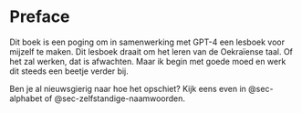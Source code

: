 # Preface {.unnumbered}

Dit boek is een poging om in samenwerking met GPT-4 een lesboek voor mijzelf te maken. Dit lesboek draait om het leren van de Oekraïense taal. Of het zal werken, dat is afwachten. Maar ik begin met goede moed en werk dit steeds een beetje verder bij. 

Ben je al nieuwsgierig naar hoe het opschiet? Kijk eens even in @sec-alphabet of @sec-zelfstandige-naamwoorden. 


<!-- https://chat.openai.com/chat/f90ec4bb-28cd-4c09-8bce-4c817728c56e -->